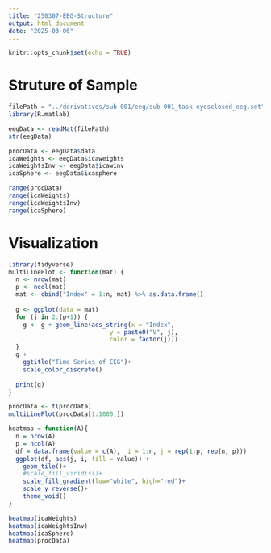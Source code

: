 ```yaml
---
title: "250307-EEG-Structure"
output: html_document
date: "2025-03-06"
---
```


```r
knitr::opts_chunk$set(echo = TRUE)
```

# Struture of Sample
```r
filePath = "../derivatives/sub-001/eeg/sub-001_task-eyesclosed_eeg.set"
library(R.matlab)

eegData <- readMat(filePath)
str(eegData)
```
```r
procData <- eegData$data
icaWeights <- eegData$icaweights
icaWeightsInv <- eegData$icawinv
icaSphere <- eegData$icasphere

range(procData)
range(icaWeights)
range(icaWeightsInv)
range(icaSphere)
```
# Visualization
```r
library(tidyverse)
multiLinePlot <- function(mat) {
  n <- nrow(mat)
  p <- ncol(mat)
  mat <- cbind("Index" = 1:n, mat) %>% as.data.frame()
  
  g <- ggplot(data = mat)
  for (j in 2:(p+1)) {
    g <- g + geom_line(aes_string(x = "Index", 
                            y = paste0("V", j),
                            color = factor(j)))
  }
  g + 
    ggtitle("Time Series of EEG")+
    scale_color_discrete()
  
  print(g)
}

procData <- t(procData)
multiLinePlot(procData[1:1000,])
```

```r
heatmap = function(A){
  n = nrow(A)
  p = ncol(A)  
  df = data.frame(value = c(A),  i = 1:n, j = rep(1:p, rep(n, p)))
  ggplot(df, aes(j, i, fill = value)) + 
    geom_tile()+
    #scale_fill_viridis()+
    scale_fill_gradient(low="white", high="red")+
    scale_y_reverse()+
    theme_void()
}

heatmap(icaWeights)
heatmap(icaWeightsInv)
heatmap(icaSphere)
heatmap(procData)
```
